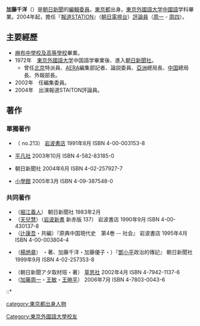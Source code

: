 {{japanese|japanese=加藤千洋|kana=かとう ちひろ|romaji=Katō Chihiro}}

'''加藤千洋'''（{{bd|1947年|9月30日}}）是[[朝日新聞|朝日新聞]]的[[編輯委員|編輯委員]]。[[東京都|東京都]]出身。[[東京外國語大学|東京外國語大学]][[中國語|中國語]]学科畢業。2004年起，擔任『[[報道STATION|報道STATION]]』（[[朝日電視台|朝日電視台]]）[[評論員|評論員]]（[[周一|周一]] - [[周四|周四]]）。

== 主要經歷 ==
*[[麻布中學校及高等學校|麻布中學校及高等學校]]畢業。
*1972年　[[東京外國語大学|東京外國語大学]]中国語学畢業後、進入[[朝日新聞社|朝日新聞社]]。
**曾任[[北京|北京]]特派員、[[AERA|AERA]]編集部記者、論説委員、[[亞洲|亞洲]]總局長、[[中華人民共和國|中国]]總局長、外報部長。
*2002年　任編集委員。
*2004年　出演報道STAITON評論員。

== 著作 ==
=== 單獨著作 ===
*{{lang|ja|『中国的「[[計劃生育|計劃生育]]」 -- 現状與将来』}}（{{lang|ja|[[岩波ブックレット|岩波ブックレット]]}} no.213） [[岩波書店|岩波書店]] 1991年8月 ISBN 4-00-003153-8
*{{lang|ja|『[[胡同|胡同]]的記憶 -- 北京夢華録』（フートン-- --むかろく）}} [[平凡社|平凡社]] 2003年10月 ISBN 4-582-83185-0
*{{lang|ja|『北京&東京 -- 報道をコラムで』}} 朝日新聞社 2004年6月 ISBN 4-02-257927-7 
*{{lang|ja|『加藤千洋の中国食紀行 -- うまいを知れば「素顔の中国」が見えてくる』}} [[小學館|小學館]] 2005年3月 ISBN 4-09-387548-0  

=== 共同著作 ===
*（[[堀江義人|堀江義人]]）{{lang|ja|『中国留学記』}} 朝日新聞社 1983年2月
*（[[天兒慧|天兒慧]]）{{lang|ja|『中国大陸をゆく -- 近代化の素顔』}}（[[岩波新書|岩波新書]] 新赤版 137） 岩波書店 1990年9月 ISBN 4-00-430137-8 
*（[[辻康吾|辻康吾]]・共編）『原典中国現代史　第4巻 -- 社会』 岩波書店 1995年4月 ISBN 4-00-003804-4 
*{{lang|ja|（[[ベンジャミン・ヤン|ベンジャミン・ヤン]]}}（[[楊炳章|楊炳章]]） ・著、加藤千洋・加藤優子・{{lang|ja|訳}}）『[[鄧小平|鄧小平]]政治的傳記』 朝日新聞社 1999年9月 ISBN 4-02-257353-8
*（朝日新聞アタ取材班・著）{{lang|ja|『テロリストの軌跡 -- [[モハメド・アタ|モハメド・アタ]]を追う』}} [[草思社|草思社]] 2002年4月 ISBN 4-7942-1137-6
*（[[加藤周一|加藤周一]]・[[王敏|王敏]]・[[王暁平|王暁平]]）{{lang|ja|『どう拓く日中関係 -- 政冷経熱の現状と「文温」の可能性』（かもがわブックレット 159） [[かもがわ出版|かもがわ出版]]}} 2006年7月 ISBN 4-7803-0043-6
::*{{lang|ja|「激動の中国をどう伝えるか」を収録}}

{{DEFAULTSORT:Katou Chihiro}}
{{Japan-writer-stub}}
[[category:東京都出身人物|category:東京都出身人物]]
[[Category:東京外國語大學校友|Category:東京外國語大學校友]]